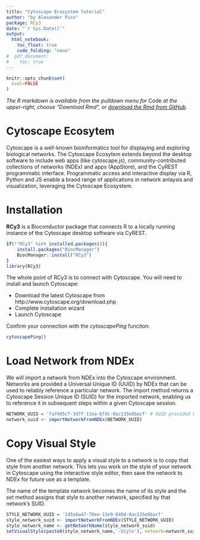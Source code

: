 ```yaml
---
title: "Cytoscape Ecosystem Tutorial"
author: "by Alexander Pico"
package: RCy3
date: "`r Sys.Date()`"
output: 
  html_notebook:
    toc_float: true
    code_folding: "none"
#  pdf_document:
#    toc: true  
---
```

```r
knitr::opts_chunk$set(
  eval=FALSE
)
```

*The R markdown is available from the pulldown menu for* Code *at the upper-right, choose "Download Rmd", or [download the Rmd from GitHub](https://raw.githubusercontent.com/cytoscape/cytoscape-automation/master/for-scripters/R/notebooks/ismb-network-analysis-tutorial.Rmd).*

# Cytoscape Ecosytem
Cytoscape is a well-known bioinformatics tool for displaying and exploring biological networks. The Cytoscape Ecosytem extends beyond the desktop software to include web apps (like cytoscape.js), community-contributed collections of networks (NDEx) and apps (AppStore), and the CyREST programmatic interface. Programmatic access and interactive display via R, Python and JS enable a braod range of applications in network anlaysis and visualization, leveraging the Cytoscape Ecosystem.


# Installation
**RCy3** is a Bioconductor package that connects R to a locally running instance of the Cytoscape desktop software via CyREST.
```r
if(!"RCy3" %in% installed.packages()){
    install.packages("BiocManager")
    BiocManager::install("RCy3")
}
library(RCy3)
```

The whole point of RCy3 is to connect with Cytoscape. You will need to install and launch Cytoscape: 

* Download the latest Cytoscape from http://www.cytoscape.org/download.php 
* Complete installation wizard
* Launch Cytoscape 

Confirm your connection with the *cytoscapePing* funciton:
```r
cytoscapePing()
```

# Load Network from NDEx
We will import a network from NDEx into the Cytoscape environment. Networks are provided a Universal Unique ID (UUID) by NDEx that can be used to reliably reference a particular network. The import method returns a Cytoscape Session Unique ID (SUID) for the imported network, enabling us to reference it in subsequent steps within a given Cytoscape session.

```r
NETWORK_UUID = 'fa7405cf-3d7f-11ea-bfdc-0ac135e8bacf' # UUID provided by NDEx
network_suid <- importNetworkFromNDEx(NETWORK_UUID) 
```
	
# Copy Visual Style
One of the easiest ways to apply a visual style to a network is to copy that style from another network. This lets you work on the style of your network in Cytoscape using the interactive style editor, then save the network to NDEx for future use as a template.

The name of the template network becomes the name of its style and the *set* method assigns that style to another network, specified by that network's SUID.
```r
STYLE_NETWORK_UUID = '145a6a47-78ee-11e9-848d-0ac135e8bacf'
style_network_suid <- importNetworkFromNDEx(STYLE_NETWORK_UUID) 
style_network_name <- getNetworkName(style_network_suid)
setVisualStyle(paste0(style_network_name,'-Style'), network=network_suid)
```
